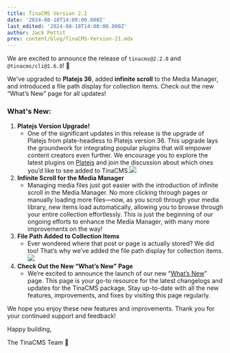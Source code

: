 ```yaml
---
title: TinaCMS Version 2.2
date: '2024-08-18T14:00:00.000Z'
last_edited: '2024-08-18T14:00:00.000Z'
author: Jack Pettit
prev: content/blog/TinaCMS-Version-21.mdx
---
```


We are excited to announce the release of `tinacms@2.2.0` and `@tinacms/cli@1.6.0`! 🚀

We've upgraded to **Platejs 36**, added **infinite scroll** to the Media Manager, and introduced a file path display for collection items. Check out the new “What’s New” page for all updates!

### What's New:

1. **Platejs Version Upgrade!**
   * One of the significant updates in this release is the upgrade of Platejs from plate-headless to Platejs version 36. This upgrade lays the groundwork for integrating popular plugins that will empower content creators even further. We encourage you to explore the latest plugins on [Platejs](https://platejs.org/docs#plugins "Platejs") and join the discussion about which ones you’d like to see added to TinaCMS.![](https://res.cloudinary.com/forestry-demo/image/upload/v1724047007/blog-media/2.2/SCR-20240819-nzej_ocb7rm.png)
2. **Infinite Scroll for the Media Manager**
   * Managing media files just got easier with the introduction of infinite scroll in the Media Manager. No more clicking through pages or manually loading more files—now, as you scroll through your media library, new items load automatically, allowing you to browse through your entire collection effortlessly. This is just the beginning of our ongoing efforts to enhance the Media Manager, with many more improvements on the way!
3. **File Path Added to Collection Items**
   * Ever wondered where that post or page is actually stored? We did too! That’s why we’ve added the file path display for collection items.![](https://res.cloudinary.com/forestry-demo/image/upload/v1724049604/blog-media/2.2/SCR-20240819-oqta_tmkdjj.png)
4. **Check Out the New “What’s New” Page**
   * We’re excited to announce the launch of our new “[What’s New](https://tina.io/whats-new/tinacms/)” page. This page is your go-to resource for the latest changelogs and updates for the TinaCMS package. Stay up-to-date with all the new features, improvements, and fixes by visiting this page regularly.

We hope you enjoy these new features and improvements. Thank you for your continued support and feedback!

Happy building,

The TinaCMS Team 🦙
